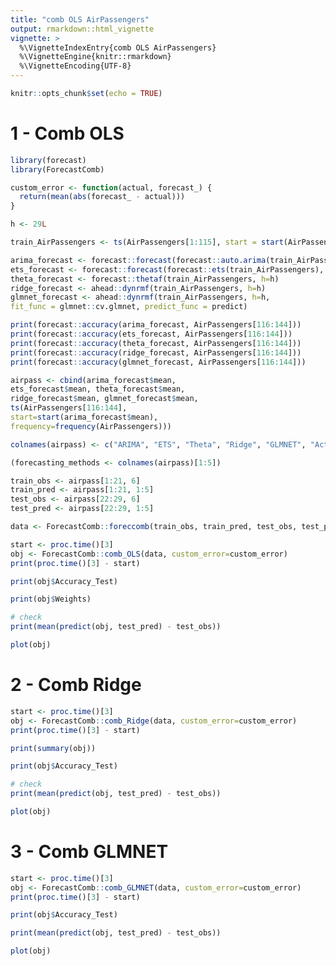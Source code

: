 ```yaml
---
title: "comb OLS AirPassengers"
output: rmarkdown::html_vignette
vignette: >
  %\VignetteIndexEntry{comb OLS AirPassengers}
  %\VignetteEngine{knitr::rmarkdown}
  %\VignetteEncoding{UTF-8}
---
```


```r
knitr::opts_chunk$set(echo = TRUE)
```

# 1 - Comb OLS  

```r
library(forecast)
library(ForecastComb)
```

```r
custom_error <- function(actual, forecast_) {
  return(mean(abs(forecast_ - actual)))
}
```

```r
h <- 29L

train_AirPassengers <- ts(AirPassengers[1:115], start = start(AirPassengers), frequency = frequency(AirPassengers))

arima_forecast <- forecast::forecast(forecast::auto.arima(train_AirPassengers), h=h)
ets_forecast <- forecast::forecast(forecast::ets(train_AirPassengers), h=h)
theta_forecast <- forecast::thetaf(train_AirPassengers, h=h)
ridge_forecast <- ahead::dynrmf(train_AirPassengers, h=h)
glmnet_forecast <- ahead::dynrmf(train_AirPassengers, h=h, 
fit_func = glmnet::cv.glmnet, predict_func = predict)
```

```r
print(forecast::accuracy(arima_forecast, AirPassengers[116:144]))
print(forecast::accuracy(ets_forecast, AirPassengers[116:144]))
print(forecast::accuracy(theta_forecast, AirPassengers[116:144]))
print(forecast::accuracy(ridge_forecast, AirPassengers[116:144]))
print(forecast::accuracy(glmnet_forecast, AirPassengers[116:144]))
```

```r
airpass <- cbind(arima_forecast$mean, 
ets_forecast$mean, theta_forecast$mean, 
ridge_forecast$mean, glmnet_forecast$mean,
ts(AirPassengers[116:144], 
start=start(arima_forecast$mean),
frequency=frequency(AirPassengers)))
```

```r
colnames(airpass) <- c("ARIMA", "ETS", "Theta", "Ridge", "GLMNET", "Actual")
```

```r
(forecasting_methods <- colnames(airpass)[1:5])

train_obs <- airpass[1:21, 6]
train_pred <- airpass[1:21, 1:5]
test_obs <- airpass[22:29, 6]
test_pred <- airpass[22:29, 1:5]

data <- ForecastComb::foreccomb(train_obs, train_pred, test_obs, test_pred)
```

```r
start <- proc.time()[3]
obj <- ForecastComb::comb_OLS(data, custom_error=custom_error)
print(proc.time()[3] - start)

print(obj$Accuracy_Test)

print(obj$Weights)

# check
print(mean(predict(obj, test_pred) - test_obs))
```

```r
plot(obj)
```

# 2 - Comb Ridge

```r
start <- proc.time()[3]
obj <- ForecastComb::comb_Ridge(data, custom_error=custom_error)
print(proc.time()[3] - start)
```

```r
print(summary(obj))

print(obj$Accuracy_Test)

# check 
print(mean(predict(obj, test_pred) - test_obs))
```

```r
plot(obj)
```

# 3 - Comb GLMNET

```r
start <- proc.time()[3]
obj <- ForecastComb::comb_GLMNET(data, custom_error=custom_error)
print(proc.time()[3] - start)
```

```r
print(obj$Accuracy_Test)

print(mean(predict(obj, test_pred) - test_obs))
```

```r
plot(obj)
```
